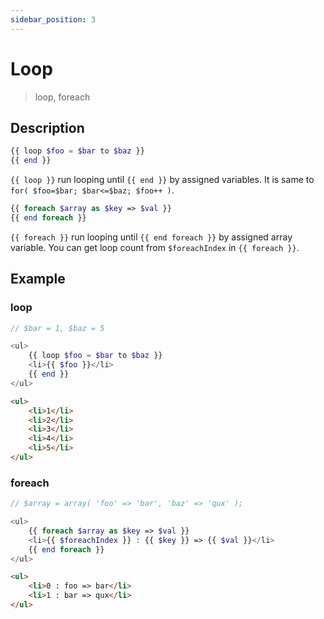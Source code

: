 ```yaml
---
sidebar_position: 3
---
```


# Loop

> loop, foreach

## Description

```php
{{ loop $foo = $bar to $baz }}
{{ end }}
```

`{{ loop }}` run looping until `{{ end }}` by assigned variables. It is same to `for( $foo=$bar; $bar<=$baz; $foo++ )`.

```php
{{ foreach $array as $key => $val }}
{{ end foreach }}
```

`{{ foreach }}` run looping until `{{ end foreach }}` by assigned array variable. You can get loop count from `$foreachIndex` in `{{ foreach }}`.


## Example

### loop

```php title="Template"
// $bar = 1, $baz = 5

<ul>
    {{ loop $foo = $bar to $baz }}
    <li>{{ $foo }}</li>
    {{ end }}
</ul>
```

```html title="Output"
<ul>
    <li>1</li>
    <li>2</li>
    <li>3</li>
    <li>4</li>
    <li>5</li>
</ul>
```

### foreach

```php title="Template"
// $array = array( 'foo' => 'bar', 'baz' => 'qux' );

<ul>
    {{ foreach $array as $key => $val }}
    <li>{{ $foreachIndex }} : {{ $key }} => {{ $val }}</li>
    {{ end foreach }}
</ul>
```

```html title="Output"
<ul>
    <li>0 : foo => bar</li>
    <li>1 : bar => qux</li>
</ul>
```